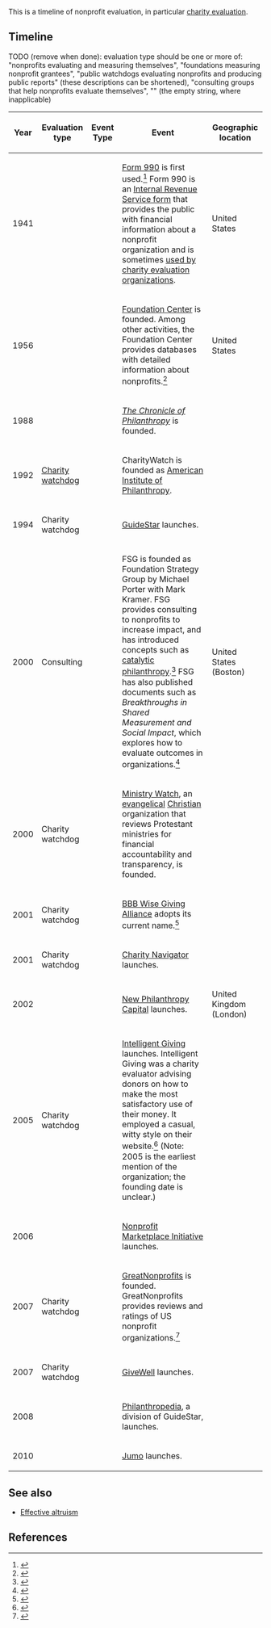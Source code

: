 This is a timeline of nonprofit evaluation, in particular [[Charity evaluator|charity evaluation]].

==Timeline==

TODO (remove when done): evaluation type should be one or more of: "nonprofits evaluating and measuring themselves", "foundations measuring nonprofit grantees", "public watchdogs evaluating nonprofits and producing public reports" (these descriptions can be shortened), "consulting groups that help nonprofits evaluate themselves", "" (the empty string, where inapplicable)

{| class="sortable wikitable"
! Year !! Evaluation type !! Event Type !! Event !! Geographic location
|-
| 1941 || || || [[Form 990]] is first used.<ref name="eotopicg02">{{cite web |url=https://www.irs.gov/pub/irs-tege/eotopicg02.pdf |title=G. Form 990 |accessdate=January 29, 2016 |date=2002 |authors=Cheryl Chasin, Debra Kawecki and David Jones |publisher=Internal Revenue Service |archiveurl=https://web.archive.org/web/20150702072044/http://www.irs.gov/pub/irs-tege/eotopicg02.pdf |archivedate=July 2, 2015}}</ref> Form 990 is an [[IRS tax forms|Internal Revenue Service form]] that provides the public with financial information about a nonprofit organization and is sometimes [[Form 990#Use by charity evaluation organizations|used by charity evaluation organizations]]. || United States
|-
| 1956 || || || [[Foundation Center]] is founded. Among other activities, the Foundation Center provides databases with detailed information about nonprofits.<ref>{{cite web |url=http://foundationcenter.org/about/ |accessdate=April 27, 2016 |publisher=Foundation Center |title=About Foundation Center}}</ref> || United States
|-
| 1988 || || || ''[[The Chronicle of Philanthropy]]'' is founded.
|-
| 1992 || [[Charity watchdog]] || || CharityWatch is founded as [[American Institute of Philanthropy]].
|-
| 1994 || Charity watchdog || || [[GuideStar]] launches.
|-
| 2000 || Consulting || || FSG is founded as Foundation Strategy Group by Michael Porter with Mark Kramer. FSG provides consulting to nonprofits to increase impact, and has introduced concepts such as [[catalytic philanthropy]].<ref>{{cite web |url=http://www.fsg.org/our-story |title=Our Story |accessdate=April 27, 2016 |publisher=FSG}}</ref> FSG has also published documents such as ''Breakthroughs in Shared Measurement and Social Impact'', which explores how to evaluate outcomes in organizations.<ref>{{cite web |url=http://foundationcenter.org/getstarted/topical/eval.html |title=Evaluation for Nonprofit Organizations |accessdate=April 27, 2016 |publisher=Foundation Center}}</ref> || United States (Boston)
|-
| 2000 || Charity watchdog || || [[Ministry Watch]], an [[evangelicalism|evangelical]] [[Christian]] organization that reviews Protestant ministries for financial accountability and transparency, is founded.
|-
| 2001 || Charity watchdog || || [[BBB Wise Giving Alliance]] adopts its current name.<ref>{{cite web |url=http://www.usatoday.com/story/money/personalfinance/2012/12/27/better-business-bureau-charity-ratings-donations/1636957/ |title=BBB's charity ratings, seal of approval under fire |first=Jayne |last=O'Donnell |date=December 27, 2012 |accessdate=April 25, 2016}}</ref>
|-
| 2001 || Charity watchdog || || [[Charity Navigator]] launches.
|-
| 2002 || || || [[New Philanthropy Capital]] launches. || United Kingdom (London)
|-
| 2005 || Charity watchdog || || [[Intelligent Giving]] launches. Intelligent Giving was a charity evaluator advising donors on how to make the most satisfactory use of their money. It employed a casual, witty style on their website.<ref name=Spectator>{{cite web | url=http://archive.spectator.co.uk/article/16th-february-2008/44/how-to-give | title = How to Give| publisher= The Spectator | accessdate=24 July 2014}}</ref> (Note: 2005 is the earliest mention of the organization; the founding date is unclear.)
|-
| 2006 || || || [[Nonprofit Marketplace Initiative]] launches.
|-
| 2007 || Charity watchdog || || [[GreatNonprofits]] is founded. GreatNonprofits provides reviews and ratings of US nonprofit organizations.<ref>{{cite web |url=http://www.about.greatnonprofits.org/ |title=The Story of GreatNonprofits |publisher=GreatNonprofits |accessdate=April 27, 2016}}</ref>
|-
| 2007 || Charity watchdog || || [[GiveWell]] launches.
|-
| 2008 || || || [[Philanthropedia]], a division of GuideStar, launches.
|-
| 2010 || || || [[Jumo]] launches.
|}

==See also==

*[[Effective altruism]]

==References==

{{reflist|30em}}

